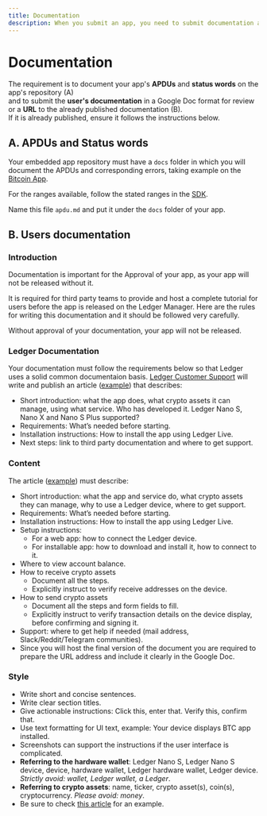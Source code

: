 ```yaml
---
title: Documentation
description: When you submit an app, you need to submit documentation about your app's APDUs and status words and to submit the user's documentation.
---
```



# Documentation

The requirement is to document your app's **APDUs** and **status words** on the app's repository (A)  
and to submit the **user's documentation** in a Google Doc format for review or a **URL** to the already published documentation (B).  
If it is already published, ensure it follows the instructions below.

## A. APDUs and Status words

Your embedded app repository must have a `docs` folder in which you will document the APDUs and corresponding errors, taking example on the [Bitcoin App](https://github.com/LedgerHQ/app-bitcoin-new/blob/develop/doc/bitcoin.md).

For the ranges available, follow the stated ranges in the [SDK](https://github.com/LedgerHQ/ledger-secure-sdk/blob/master/include/errors.h).

Name this file `apdu.md` and put it under the `docs` folder of your app. 


## B. Users documentation

### Introduction

Documentation is important for the Approval of your app, as your app will not be released without it.

It is required for third party teams to provide and host a complete tutorial for users before the app is released on the Ledger Manager. Here are the rules for writing this documentation and it should be followed very carefully.

<Callout type="warning" emoji="⚠️">
  Without approval of your documentation, your app will not be released.
</Callout>

### Ledger Documentation

Your documentation must follow the requirements below  so that Ledger uses a solid common documentaion basis.
[Ledger Customer Support](https://support.ledgerwallet.com/hc/en-us) will write and publish an article ([example](https://support.ledgerwallet.com/hc/en-us/articles/360007583514-Ontology-ONT-)) that describes:
- Short introduction: what the app does, what crypto assets it can manage, using what service. Who has developed it. Ledger Nano S, Nano X and Nano S Plus supported?
- Requirements: What’s needed before starting.
- Installation instructions: How to install the app using Ledger Live.
- Next steps: link to third party documentation and where to get support.


### Content

The article ([example](https://blog.cyberrepublic.org/2020/06/15/how-to-use-your-ledger-device-with-the-elastos-light-wallet/)) must describe:
- Short introduction: what the app and service do, what crypto assets they can manage, why to use a Ledger device, where to get support.
- Requirements: What’s needed before starting.
- Installation instructions: How to install the app using Ledger Live.
- Setup instructions:
    - For a web app: how to connect the Ledger device.
    - For installable app: how to download and install it, how to connect to it.
- Where to view account balance.
- How to receive crypto assets
    - Document all the steps.
    - Explicitly instruct to verify receive addresses on the device.
- How to send crypto assets
    - Document all the steps and form fields to fill.
    - Explicitly instruct to verify transaction details on the device display, before confirming and signing it.
- Support: where to get help if needed (mail address, Slack/Reddit/Telegram communities). 
- Since you will host the final version of the document you are required to prepare the URL address and include it clearly in the Google Doc.

### Style

- Write short and concise sentences.
- Write clear section titles.
- Give actionable instructions: Click this, enter that. Verify this, confirm that.
- Use text formatting for UI text, example: Your device displays BTC app installed.
- Screenshots can support the instructions if the user interface is complicated.
- **Referring to the hardware wallet**: Ledger Nano S, Ledger Nano S device, device, hardware wallet, Ledger hardware wallet, Ledger device.
<i>Strictly avoid: wallet, Ledger wallet, a Ledger</i>.
- **Referring to crypto assets**: name, ticker, crypto asset(s), coin(s), cryptocurrency.
<i>Please avoid: money</i>.
- Be sure to check [this article](https://blog.cyberrepublic.org/2020/06/15/how-to-use-your-ledger-device-with-the-elastos-light-wallet/) for an example.

